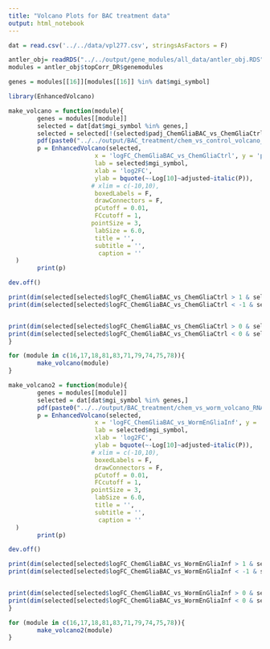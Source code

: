 ```yaml
---
title: "Volcano Plots for BAC treatment data"
output: html_notebook
---
```



```r
dat = read.csv('../../data/vpl277.csv', stringsAsFactors = F)
```

```r
antler_obj= readRDS("../../output/gene_modules/all_data/antler_obj.RDS")
modules = antler_obj$topCorr_DR$genemodules 
```

```r
genes = modules[[16]][modules[[16]] %in% dat$mgi_symbol]
```

```r
library(EnhancedVolcano)
```

```r
make_volcano = function(module){
        genes = modules[[module]]
        selected = dat[dat$mgi_symbol %in% genes,]
        selected = selected[!(selected$padj_ChemGliaBAC_vs_ChemGliaCtrl ==0 & selected$logFC_ChemGliaBAC_vs_ChemGliaCtrl == 0),]
        pdf(paste0("../../output/BAC_treatment/chem_vs_control_volcano_RNA_mod",module,".pdf"),width = 6, height = 7)
        p = EnhancedVolcano(selected,
                        x = 'logFC_ChemGliaBAC_vs_ChemGliaCtrl', y = 'padj_ChemGliaBAC_vs_ChemGliaCtrl',
                        lab = selected$mgi_symbol,
                        xlab = 'log2FC',
                        ylab = bquote(~-Log[10]~adjusted~italic(P)),
                       # xlim = c(-10,10),
                        boxedLabels = F,
                        drawConnectors = F,
                        pCutoff = 0.01,
                        FCcutoff = 1,
                       pointSize = 3,
                        labSize = 6.0,
                        title = '',
                        subtitle = '',
                         caption = ''
  )  
        print(p)

dev.off()

print(dim(selected[selected$logFC_ChemGliaBAC_vs_ChemGliaCtrl > 1 & selected$padj_ChemGliaBAC_vs_ChemGliaCtrl < 0.01,]))
print(dim(selected[selected$logFC_ChemGliaBAC_vs_ChemGliaCtrl < -1 & selected$padj_ChemGliaBAC_vs_ChemGliaCtrl < 0.01,]))


print(dim(selected[selected$logFC_ChemGliaBAC_vs_ChemGliaCtrl > 0 & selected$padj_ChemGliaBAC_vs_ChemGliaCtrl  < 0.01,]))
print(dim(selected[selected$logFC_ChemGliaBAC_vs_ChemGliaCtrl < 0 & selected$padj_ChemGliaBAC_vs_ChemGliaCtrl  < 0.01,]))
}
```

```r
for (module in c(16,17,18,81,83,71,79,74,75,78)){
        make_volcano(module)
}
```

```r
make_volcano2 = function(module){
        genes = modules[[module]]
        selected = dat[dat$mgi_symbol %in% genes,]
        pdf(paste0("../../output/BAC_treatment/chem_vs_worm_volcano_RNA_mod",module,".pdf"),width = 6, height = 7)
        p = EnhancedVolcano(selected,
                        x = 'logFC_ChemGliaBAC_vs_WormEnGliaInf', y = 'padj_ChemGliaBAC_vs_WormEnGliaInf',
                        lab = selected$mgi_symbol,
                        xlab = 'log2FC',
                        ylab = bquote(~-Log[10]~adjusted~italic(P)),
                       # xlim = c(-10,10),
                        boxedLabels = F,
                        drawConnectors = F,
                        pCutoff = 0.01,
                        FCcutoff = 1,
                       pointSize = 3,
                        labSize = 6.0,
                        title = '',
                        subtitle = '',
                         caption = ''
  )  
        print(p)

dev.off()

print(dim(selected[selected$logFC_ChemGliaBAC_vs_WormEnGliaInf > 1 & selected$padj_ChemGliaBAC_vs_WormEnGliaInf < 0.01,]))
print(dim(selected[selected$logFC_ChemGliaBAC_vs_WormEnGliaInf < -1 & selected$padj_ChemGliaBAC_vs_WormEnGliaInf < 0.01,]))


print(dim(selected[selected$logFC_ChemGliaBAC_vs_WormEnGliaInf > 0 & selected$padj_ChemGliaBAC_vs_WormEnGliaInf  < 0.01,]))
print(dim(selected[selected$logFC_ChemGliaBAC_vs_WormEnGliaInf < 0 & selected$padj_ChemGliaBAC_vs_WormEnGliaInf  < 0.01,]))
}
```

```r
for (module in c(16,17,18,81,83,71,79,74,75,78)){
        make_volcano2(module)
}
```


